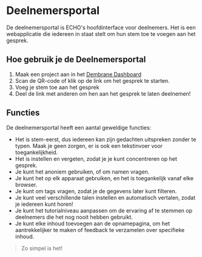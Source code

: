 # Deelnemersportal
De deelnemersportal is ECHO's hoofdinterface voor deelnemers. Het is een webapplicatie die iedereen in staat stelt om hun stem toe te voegen aan het gesprek.

## Hoe gebruik je de Deelnemersportal

1. Maak een project aan in het [Dembrane Dashboard](https://dashboard.dembrane.com)
2. Scan de QR-code of klik op de link om het gesprek te starten.
3. Voeg je stem toe aan het gesprek
4. Deel de link met anderen om hen aan het gesprek te laten deelnemen!

## Functies
De deelnemersportal heeft een aantal geweldige functies:
- Het is stem-eerst, dus iedereen kan zijn gedachten uitspreken zonder te typen. Maak je geen zorgen, er is ook een tekstinvoer voor toegankelijkheid.
- Het is instellen en vergeten, zodat je je kunt concentreren op het gesprek.
- Je kunt het anoniem gebruiken, of om namen vragen.
- Je kunt het op elk apparaat gebruiken, en het is toegankelijk vanaf elke browser.
- Je kunt om tags vragen, zodat je de gegevens later kunt filteren.
- Je kunt veel verschillende talen instellen en automatisch vertalen, zodat je iedereen kunt horen!
- Je kunt het tutorialniveau aanpassen om de ervaring af te stemmen op deelnemers die het nog nooit hebben gebruikt.
- Je kunt elke inhoud toevoegen aan de opnamepagina, om het aantrekkelijker te maken of feedback te verzamelen over specifieke inhoud.

> Zo simpel is het! 